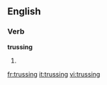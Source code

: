 ==English==

===Verb===
'''trussing'''

# {{present participle of|[[truss]]}}

[[fr:trussing]]
[[it:trussing]]
[[vi:trussing]]